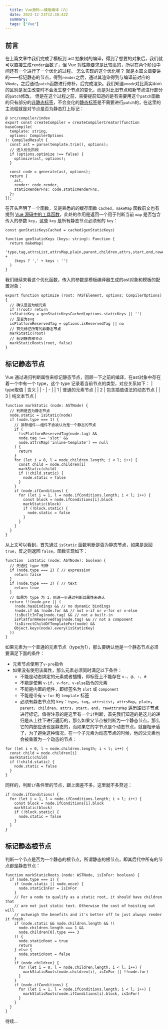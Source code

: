 ```yaml
---
  title: Vue源码——模版编译（六）
  date: 2023-12-23T12:38:42Z
  summary:
  tags: ["Vue"]
---
```

  
  ## 前言
在上篇文章中我们完成了模板到 ast 抽象树的编译，得到了想要的对象后，我们就可以直接生成`render`函数了，但 Vue 对性能要求是比较高的，所以在两个阶段中间还有一个进行了一个优化的过程。
怎么实现的这个优化呢？
就是本篇文章要讲的——标记静态的节点，得到`render`之后，通过其渲染得到与编译前对应的`VNode`，之后通过`patch`函数进行修补，后完成渲染。我们知道`vnode`对比真实dom的区别是发生改变时不会发生整个节点的变化，而是对比旧节点和新节点进行部分的`patch`修改。
但是在这个过程之前，需要提前知道的是有需要用这个`patch`函数的只有部分的<u>非静态标签</u>，不会变化的<u>静态标签</u>是不需要进行`patch`的，在这里的主流程就是对节点是否为静态打上标记：
```
@ src/compiler/index
export const createCompiler = createCompilerCreator(function baseCompile(
  template: string,
  options: CompilerOptions
): CompiledResult {
  const ast = parse(template.trim(), options);
  // 进入优化阶段
  if (options.optimize !== false) {
    optimize(ast, options);
  }

  const code = generate(ast, options);
  return {
    ast,
    render: code.render,
    staticRenderFns: code.staticRenderFns,
  };
});
```

在开头声明了一个函数，又是熟悉的的缓存函数 `cached`，`makeMap` 函数前文也有提到 <a href="https://blog.liuji.site/detail/1070" target="_blank">Vue 源码中的工具函数</a>，此处的作用是返回一个用于判断当前 `map` 是否包含传入的参数 `key`，这些 `key` 是所有静态节点必须有的 `key`： 
```
const genStaticKeysCached = cached(genStaticKeys)

function genStaticKeys (keys: string): Function {
  return makeMap(
    'type,tag,attrsList,attrsMap,plain,parent,children,attrs,start,end,rawAttrsMap' +
    (keys ? ',' + keys : '')
  )
}
```
我们继续来看这个优化函数，传入的参数是模板编译器生成的ast对象和模板的配置对象：
```
export function optimize (root: ?ASTElement, options: CompilerOptions) {
  // 确认是否为根元素
  if (!root) return
  isStaticKey = genStaticKeysCached(options.staticKeys || '')
  // 是否为svg
  isPlatformReservedTag = options.isReservedTag || no
  // 首先标记所有的非静态节点
  markStatic(root)
  // 标记静态根节点
  markStaticRoots(root, false)
}
```
## 标记静态节点

Vue 通过递归判断属性来标记静态节点，回顾一下之前的编译，在ast对象中存在着一个中有一个 type，这个 type 记录着当前节点的类型，对应关系如下：
| type取值 | 含义 |
| - | - |
| 1 | 普通的元素节点 |
| 2 | 包含插值语法的动态节点 |
| 3 | 纯文本节点 |
```
function markStatic (node: ASTNode) {
  // 判断是否为静态节点
  node.static = isStatic(node)
  if (node.type === 1) {
    // 排除组件——组件不会被认为是一个静态的节点
    if (
      !isPlatformReservedTag(node.tag) &&
      node.tag !== 'slot' &&
      node.attrsMap['inline-template'] == null
    ) {
      return
    }
    for (let i = 0, l = node.children.length; i < l; i++) {
      const child = node.children[i]
      markStatic(child)
      if (!child.static) {
        node.static = false
      }
    }
    if (node.ifConditions) {
      for (let i = 1, l = node.ifConditions.length; i < l; i++) {
        const block = node.ifConditions[i].block
        markStatic(block)
        if (!block.static) {
          node.static = false
        }
      }
    }
  }
}
```
从上文可以看到，首先通过 `isStatic` 函数判断是否为静态节点，如果是返回 `true`，反之则返回 `false`，函数实现如下：
```
function  isStatic (node: ASTNode): boolean {
  // 先通过 type 判断
  if (node.type === 2) { // expression
    return false
  }
  if (node.type === 3) { // text
    return true
  }
  // 如果为 type 为 1，则进一步通过判断其属性来确认
  return !!(node.pre || (
    !node.hasBindings && // no dynamic bindings
    !node.if && !node.for && // not v-if or v-for or v-else
    !isBuiltInTag(node.tag) && // not a built-in
    isPlatformReservedTag(node.tag) && // not a component
    !isDirectChildOfTemplateFor(node) &&
    Object.keys(node).every(isStaticKey)
  ))
}
```
如果元素为一个普通的元素节点（type为1），那么要确认他是一个静态节点必须要满足下面的条件：
+ 元素节点使用了`v-pre`指令
+ 如果没有使用该属性，那么元素必须同时满足以下条件：
    - 不能是动态绑定的元素或者插槽，即标签上不能存在 `v-`、`@`、`:`、`#`
    - 不能是使用 `v-if`，`v-for`，`v-else`指令的元素
    - 不能是内置的组件，即标签名为 `slot` 或 `component`
    - 不能是带有 `v-for` 的 `template` 标签
    - 必须有静态节点的 key：`type`，`tag`，`attrsList`，`attrsMap`，`plain`，`parent`，`children`，`attrs`，`start`，`end`，`rawAttrsMap`
遍历递归子节点进行标记，值得注意的是这里有一个`if`判断，首先我们知道的是这儿的递归是从上往下进行遍历的，那么如果父节点被判断为一个静态节点，那么它的内部应该也是静态的，而如果它的字节点是个动态节点，就自相矛盾了，为了避免这种情况，在一个子元素为动态节点的时候，他的父元素也会被重置为一个动态的节点：
```
for (let i = 0, l = node.children.length; i < l; i++) {
  const child = node.children[i]
  markStatic(child)
  if (!child.static) {
    node.static = false
  }
}
```
同样的，判断`if`条件里的节点，跟上面差不多，这里就不多赘述：
```
if (node.ifConditions) {
  for (let i = 1, l = node.ifConditions.length; i < l; i++) {
    const block = node.ifConditions[i].block
    markStatic(block)
    if (!block.static) {
      node.static = false
    }
  }
}
```
## 标记静态根节点
判断一个节点是否为一个静态的根节点，所谓静态的根节点，即其后代中所有的节点都是静态节点：
```
function markStaticRoots (node: ASTNode, isInFor: boolean) {
  if (node.type === 1) {
    if (node.static || node.once) {
      node.staticInFor = isInFor
    }
    // For a node to qualify as a static root, it should have children that
    // are not just static text. Otherwise the cost of hoisting out will
    // outweigh the benefits and it's better off to just always render it fresh.
    if (node.static && node.children.length && !(
      node.children.length === 1 &&
      node.children[0].type === 3
    )) {
      node.staticRoot = true
      return
    } else {
      node.staticRoot = false
    }
    if (node.children) {
      for (let i = 0, l = node.children.length; i < l; i++) {
        markStaticRoots(node.children[i], isInFor || !!node.for)
      }
    }
    if (node.ifConditions) {
      for (let i = 1, l = node.ifConditions.length; i < l; i++) {
        markStaticRoots(node.ifConditions[i].block, isInFor)
      }
    }
  }
}
```
待续...

  